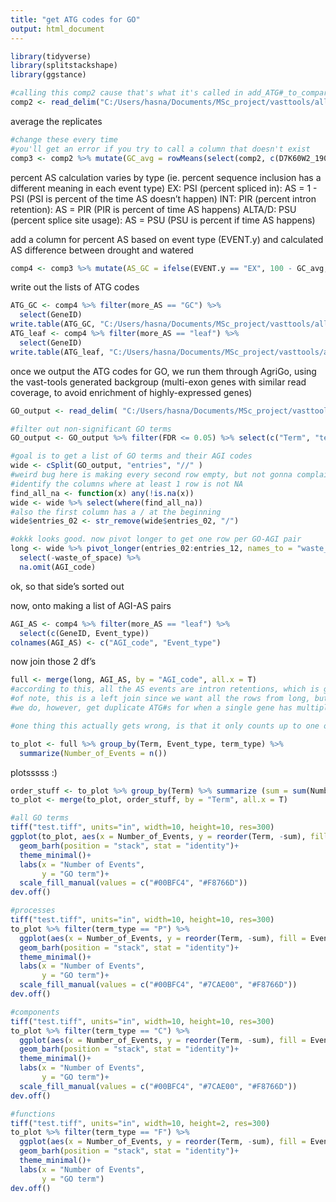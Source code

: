 ---
title: "get ATG codes for GO"
output: html_document
---
```{r}
library(tidyverse)
library(splitstackshape)
library(ggstance)
```

```{r}
#calling this comp2 cause that's what it's called in add_ATG#_to_compare_output.rmd, and at some point I might wanna combine these into 1 big function
comp2 <- read_delim("C:/Users/hasna/Documents/MSc_project/vasttools/all_data/dPSI25_no_merging_all_reps/K40d-L40d_168events/K40d-L40d_compare_ouput_complete.tab", delim = "\t")
```

average the replicates
```{r}
#change these every time
#you'll get an error if you try to call a column that doesn't exist
comp3 <- comp2 %>% mutate(GC_avg = rowMeans(select(comp2, c(D7K60W2_190919_NextSeq, D7K60W3_190919_NextSeq, D7K60W4_190919_NextSeq))), leaf_avg = rowMeans(select(comp2, c(D6L60W1_190903_NextSeq_R1, D6L60W2_190903_NextSeq_R1, D6L60W3_190903_NextSeq_R1))))
```

percent AS calculation varies by type (ie. percent sequence inclusion has a different meaning in each event type)
EX: PSI (percent spliced in): AS = 1 - PSI (PSI is percent of the time AS doesn't happen)
INT: PIR (percent intron retention): AS = PIR (PIR is percent of time AS happens)
ALTA/D: PSU (percent splice site usage): AS = PSU (PSU is percent if time AS happens)

add a column for percent AS based on event type (EVENT.y) and calculated AS difference between drought and watered
```{r}
comp4 <- comp3 %>% mutate(AS_GC = ifelse(EVENT.y == "EX", 100 - GC_avg, GC_avg), AS_leaf = ifelse(EVENT.y == "EX", 100 - leaf_avg, leaf_avg), AS_diff = AS_GC - AS_leaf, more_AS = ifelse(AS_diff > 0, "GC", "leaf"))
```

write out the lists of ATG codes
```{r}
ATG_GC <- comp4 %>% filter(more_AS == "GC") %>% 
  select(GeneID)
write.table(ATG_GC, "C:/Users/hasna/Documents/MSc_project/vasttools/all_data/dPSI25_no_merging_all_reps/K60w-L60w_58events/GC_up_ATGs.txt", sep = "\n", row.names = F, na = "", quote = F, col.names = F)
ATG_leaf <- comp4 %>% filter(more_AS == "leaf") %>% 
  select(GeneID)
write.table(ATG_leaf, "C:/Users/hasna/Documents/MSc_project/vasttools/all_data/dPSI25_no_merging_all_reps/K60w-L60w_58events/leaf_up_ATGs.txt", sep = "\n", row.names = F, na = "", quote = F, col.names = F)
```

once we output the ATG codes for GO, we run them through AgriGo, using the vast-tools generated backgroup (multi-exon genes with similar read coverage, to avoid enrichment of highly-expressed genes)

```{r}
GO_output <- read_delim( "C:/Users/hasna/Documents/MSc_project/vasttools/all_data/dPSI25_no_merging_all_reps/K60w-L60w_58events/leaf_up_GO.txt", delim = "\t")

#filter out non-significant GO terms
GO_output <- GO_output %>% filter(FDR <= 0.05) %>% select(c("Term", "term_type", "entries"))

#goal is to get a list of GO terms and their AGI codes
wide <- cSplit(GO_output, "entries", "//" )
#weird bug here is making every second row empty, but not gonna complain since it does everything else so well
#identify the columns where at least 1 row is not NA
find_all_na <- function(x) any(!is.na(x))
wide <- wide %>% select(where(find_all_na))
#also the first column has a / at the beginning
wide$entries_02 <- str_remove(wide$entries_02, "/")

#okkk looks good. now pivot longer to get one row per GO-AGI pair
long <- wide %>% pivot_longer(entries_02:entries_12, names_to = "waste_of_space", values_to = "AGI_code") %>% 
  select(-waste_of_space) %>% 
  na.omit(AGI_code)
```
ok, so that side's sorted out

now, onto making a list of AGI-AS pairs
```{r}
AGI_AS <- comp4 %>% filter(more_AS == "leaf") %>% 
  select(c(GeneID, Event_type))
colnames(AGI_AS) <- c("AGI_code", "Event_type")
```

now join those 2 df's
```{r}
full <- merge(long, AGI_AS, by = "AGI_code", all.x = T)
#according to this, all the AS events are intron retentions, which is gonna make graphing way less fun
#of note, this is a left join since we want all the rows from long, but not all the rows from AGI_AS
#we do, however, get duplicate ATG#s for when a single gene has multiple AS events (which is what we want)

#one thing this actually gets wrong, is that it only counts up to one of each AS type per gene (like one IR, one ALTA, etc), but a lot of cases have multiple events of the same type. not critical for now, but something to keep in mind. 

to_plot <- full %>% group_by(Term, Event_type, term_type) %>% 
  summarize(Number_of_Events = n())
```
plotsssss :)

```{r}
order_stuff <- to_plot %>% group_by(Term) %>% summarize (sum = sum(Number_of_Events)) 
to_plot <- merge(to_plot, order_stuff, by = "Term", all.x = T)
```



```{r}
#all GO terms
tiff("test.tiff", units="in", width=10, height=10, res=300)
ggplot(to_plot, aes(x = Number_of_Events, y = reorder(Term, -sum), fill = Event_type))+
  geom_barh(position = "stack", stat = "identity")+
  theme_minimal()+
  labs(x = "Number of Events",
       y = "GO term")+
  scale_fill_manual(values = c("#00BFC4", "#F8766D"))
dev.off()
```

```{r}
#processes
tiff("test.tiff", units="in", width=10, height=10, res=300)
to_plot %>% filter(term_type == "P") %>% 
  ggplot(aes(x = Number_of_Events, y = reorder(Term, -sum), fill = Event_type))+
  geom_barh(position = "stack", stat = "identity")+
  theme_minimal()+
  labs(x = "Number of Events",
       y = "GO term")+
  scale_fill_manual(values = c("#00BFC4", "#7CAE00", "#F8766D"))
dev.off()
```

```{r}
#components
tiff("test.tiff", units="in", width=10, height=10, res=300)
to_plot %>% filter(term_type == "C") %>% 
  ggplot(aes(x = Number_of_Events, y = reorder(Term, -sum), fill = Event_type))+
  geom_barh(position = "stack", stat = "identity")+
  theme_minimal()+
  labs(x = "Number of Events",
       y = "GO term")+
  scale_fill_manual(values = c("#00BFC4", "#7CAE00", "#F8766D"))
dev.off()
```

```{r}
#functions
tiff("test.tiff", units="in", width=10, height=2, res=300)
to_plot %>% filter(term_type == "F") %>% 
  ggplot(aes(x = Number_of_Events, y = reorder(Term, -sum), fill = Event_type))+
  geom_barh(position = "stack", stat = "identity")+
  theme_minimal()+
  labs(x = "Number of Events",
       y = "GO term")
dev.off()
```



